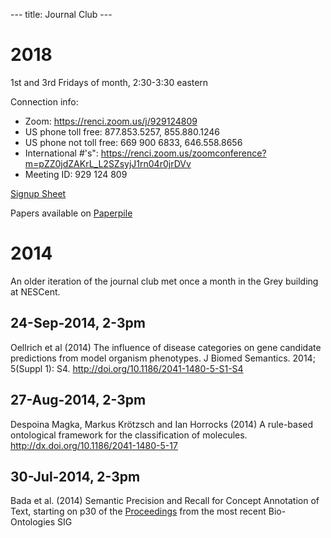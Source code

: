 ---
title: Journal Club
---


= 2018 =
1st and 3rd Fridays of month, 2:30-3:30 eastern

Connection info:
* Zoom: https://renci.zoom.us/j/929124809
* US phone toll free: 877.853.5257, 855.880.1246
* US phone not toll free: 669 900 6833, 646.558.8656
* International #'s": https://renci.zoom.us/zoomconference?m=pZZ0jdZAKrL_L2SZsyjJ1rn04r0jrDVv
* Meeting ID: 929 124 809

[https://hackmd.io/FB8mQoBsSci5Aea1Y3KONw Signup Sheet]

Papers available on [https://paperpile.com/shared/30ynCr Paperpile]


=2014=
An older iteration of the journal club met once a month in the Grey building at NESCent. 

== 24-Sep-2014, 2-3pm==
Oellrich et al (2014) The influence of disease categories on gene candidate predictions from model organism phenotypes. J Biomed Semantics. 2014; 5(Suppl 1): S4.
http://doi.org/10.1186/2041-1480-5-S1-S4

==27-Aug-2014, 2-3pm==
Despoina Magka, Markus Krötzsch and Ian Horrocks (2014) A rule-based ontological framework for the classification of molecules. http://dx.doi.org/10.1186/2041-1480-5-17

== 30-Jul-2014, 2-3pm==
Bada et al. (2014) Semantic Precision and Recall for Concept Annotation of Text, starting on p30 of the [https://docs.google.com/file/d/0B6AZUdKw1IVHQjI3MVFvWjFRWlE/edit Proceedings] from the most recent Bio-Ontologies SIG